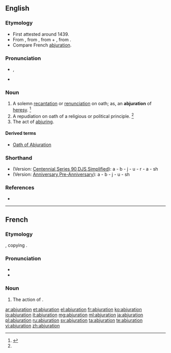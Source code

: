 ==English==

===Etymology===
* First attested around 1439.
* From {{etyl|enm|en}} {{term|abjuracioun|lang=enm}}, from {{etyl|la|en}} {{term/t|la|abiūrātiō||forswearing, abjuration}}, from {{term|ab||from, away from|lang=la}} + {{term/t|la|iūrō||swear or take an oath}}, from {{term/t|la|iūs||law, right, duty}}.
* Compare French [[abjuration#French|abjuration]].

===Pronunciation===
* {{a|US}} {{IPA|/ˌæb.d͡ʒʊˈreɪ.ʃn̩/|/ˌæb.d͡ʒəˈreɪ.ʃn̩/|/ˌæb.d͡ʒʊɹˈɹeɪ.ʃn̩/}}, {{X-SAMPA|/%{b.dZU."reI.S@n/|/%{b.dZ@."reI.S@n/}}
* {{rhymes|eɪʃən}}

===Noun===
{{en-noun}}

# A solemn [[recantation]] or [[renunciation]] on oath; as, an '''abjuration''' of [[heresy]]. {{defdate|First attested around 1350 to 1470.}}<ref name=SOED>{{reference-book | last =| first = | authorlink =  | coauthors =  | editor =Brown, Lesley  | others =  | title = The Shorter Oxford English Dictionary | origdate =  | origyear = 1933| origmonth =  | url =  | format =  | accessdate =  | accessyear =  | accessmonth =  | edition = 5th | date =  | year =2003| month =  | publisher =Oxford University Press  | location =Oxford, UK | language =  | id =  | doi = | isbn =978-0-19-860575-7 | lccn = | ol = | pages =5| chapter =  | chapterurl =  | quote =}}</ref>
# A repudiation on oath of a religious or political principle. {{defdate|Mid 17<sup>th</sup> century.}}<ref name=SOED/>
# The act of [[abjure|abjuring]].

====Derived terms====
* [[Oath of Abjuration]]

===Shorthand===
* (Version: [http://en.wikipedia.org/wiki/Gregg_Shorthand#Centennial_Gregg_Shorthand Centennial],[http://en.wikipedia.org/wiki/Gregg_Shorthand#Series_90_Gregg_Shorthand  Series 90],[http://en.wikipedia.org/wiki/Gregg_Shorthand#Diamond_Jubilee_Gregg_Shorthand  DJS],[http://en.wikipedia.org/wiki/Gregg_Shorthand#Simplified_Gregg_Shorthand Simplified]): a - b - j - u - r - a - sh
* (Version: [http://en.wikipedia.org/wiki/Gregg_Shorthand#Anniversary_Gregg_Shorthand Anniversary],[http://en.wikipedia.org/wiki/Gregg_Shorthand#Pre-Anniversary_Gregg_Shorthand Pre-Anniversary]): a - b - j - u - sh

===References===
<references/>
* {{R:Webster 1913}}

----
==French==

===Etymology===
{{suffix|abjurer|ation|lang=fr}}, copying {{etyl|la|fr}} {{term/t|la|abiūrātiō||forswearing, abjuration}}.

===Pronunciation===
* {{audio|Fr-abjuration.ogg|Audio}}
* {{rhymes|jɔ̃|lang=fr}}

===Noun===
{{fr-noun|f}}

# {{context|formal|lang=fr}} The action of {{term|abjurer|lang=fr}}.

[[ar:abjuration]]
[[et:abjuration]]
[[el:abjuration]]
[[fr:abjuration]]
[[ko:abjuration]]
[[io:abjuration]]
[[it:abjuration]]
[[mg:abjuration]]
[[ml:abjuration]]
[[ja:abjuration]]
[[pl:abjuration]]
[[ru:abjuration]]
[[sv:abjuration]]
[[ta:abjuration]]
[[te:abjuration]]
[[vi:abjuration]]
[[zh:abjuration]]
